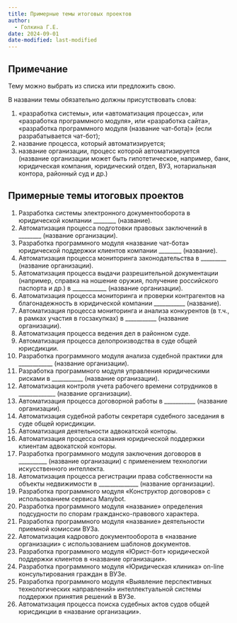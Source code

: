 ```yaml
---
title: Примерные темы итоговых проектов
author:
  - Голкина Г.Е.
date: 2024-09-01
date-modified: last-modified
---
```


## Примечание
Тему можно выбрать из списка или предложить свою.

В названии темы обязательно должны присутствовать слова:

1. «разработка системы», или «автоматизация процесса», или «разработка программного модуля», или «разработка сайта», «разработка программного модуля (название чат-бота)» (если разрабатывается чат-бот);
2. название процесса, который автоматизируется;
3. название организации, процесс которой автоматизируется (название организации может быть гипотетическое, например, банк, юридическая компания, юридический отдел, ВУЗ, нотариальная контора, районный суд и др.)

## Примерные темы итоговых проектов




1. Разработка системы электронного документооборота в юридической компании ________ (название).
2. Автоматизация процесса подготовки правовых заключений в ________ (название организации).
3. Разработка программного модуля «название чат-бота» юридической поддержки клиентов компании ________ (название).
4. Автоматизация процесса мониторинга законодательства в _________ (название организации).
5. Автоматизация процесса выдачи разрешительной документации (например, справка на ношение оружия, получение российского паспорта и др.) в ____________ (название организации).
6. Автоматизация процесса мониторинга и проверки контрагентов на благонадежность в юридической компании ___________ (название).
7. Автоматизация процесса мониторинга и анализа конкурентов (в т.ч., в рамках участия в госзакупках) в ___________ (название организации).
8. Автоматизация процесса ведения дел в районном суде.
9. Автоматизация процесса делопроизводства в суде общей юрисдикции.
10. Разработка программного модуля анализа судебной практики для ____________ (название организации).
11.  Разработка программного модуля управления юридическими рисками в ___________ (название организации).
12. Автоматизация контроля учета рабочего времени сотрудников в _____________ (название организации).
13.  Автоматизация процесса договорной работы в ___________ (название организации).
14. Автоматизация судебной работы секретаря судебного заседания в суде общей юрисдикции.
15.   Автоматизация деятельности адвокатской конторы.
16.  Автоматизация процесса оказания юридической поддержки клиентам адвокатской конторы.
17.  Разработка программного модуля заключения договоров в __________ (название организации) с применением технологии искусственного интеллекта.
18.  Автоматизация процесса регистрации права собственности на объекты недвижимости в ______________ (название организации).
19.  Разработка программного модуля «Конструктор договоров» с использованием сервиса Manybot.
20.   Разработка программного модуля «название» определения подсудности по спорам гражданско-правового характера.
21.  Разработка программного модуля «название» деятельности приемной комиссии ВУЗа.
22.  Автоматизация кадрового документооборота в «название организации» с использованием шаблонов документов.
23.  Разработка программного модуля «Юрист-бот» юридической поддержки клиентов в «название организации».
24.  Разработка программного модуля «Юридическая клиника» on-line консультирования граждан в ВУЗе.
25.  Разработка программного модуля «Выявление перспективных технологических направлений» интеллектуальной системы поддержки принятия решений в ВУЗе.
26.  Автоматизация процесса поиска судебных актов судов общей юрисдикции в «название организации».

